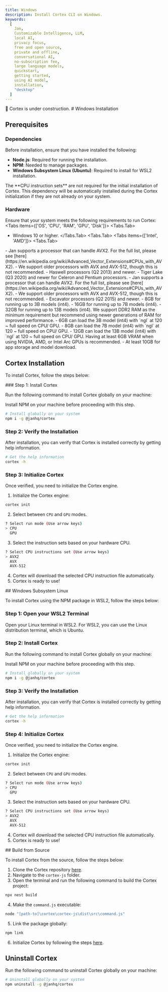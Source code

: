 ```yaml
---
title: Windows
description: Install Cortex CLI on Windows.
keywords:
  [
    Jan,
    Customizable Intelligence, LLM,
    local AI,
    privacy focus,
    free and open source,
    private and offline,
    conversational AI,
    no-subscription fee,
    large language models,
    quickstart,
    getting started,
    using AI model,
    installation,
    "desktop"
  ]
---
```




<Callout type="warning">
🚧 Cortex is under construction.
</Callout>
# Windows Installation

## Prerequisites

### Dependencies

Before installation, ensure that you have installed the following:

- **Node.js**: Required for running the installation.
- **NPM**: Needed to manage packages.
- **Windows Subsystem Linux (Ubuntu)**: Required to install for WSL2 installation.

<Callout type="info">
The **CPU instruction sets** are not required for the initial installation of Cortex. This dependency will be automatically installed during the Cortex initialization if they are not already on your system.

</Callout>

### Hardware

Ensure that your system meets the following requirements to run Cortex:
<Tabs items={['OS', 'CPU', 'RAM', 'GPU', 'Disk']}>
<Tabs.Tab>
- Windows 10 or higher.
</Tabs.Tab>
<Tabs.Tab>
<Tabs items={['Intel', 'AMD']}>
<Tabs.Tab>
<Callout type="info">
- Jan supports a processor that can handle AVX2. For the full list, please see [here](https://en.wikipedia.org/wiki/Advanced_Vector_Extensions#CPUs_with_AVX2).
- We support older processors with AVX and AVX-512, though this is not recommended.
</Callout>
- Haswell processors (Q2 2013) and newer.
- Tiger Lake (Q3 2020) and newer for Celeron and Pentium processors.
</Tabs.Tab>
<Tabs.Tab>
<Callout type="info">
- Jan supports a processor that can handle AVX2. For the full list, please see [here](https://en.wikipedia.org/wiki/Advanced_Vector_Extensions#CPUs_with_AVX2).
- We support older processors with AVX and AVX-512, though this is not recommended.
</Callout>
- Excavator processors (Q2 2015) and newer.
</Tabs.Tab>
</Tabs>
</Tabs.Tab>
<Tabs.Tab>
- 8GB for running up to 3B models (int4).
- 16GB for running up to 7B models (int4).
- 32GB for running up to 13B models (int4).

<Callout type="info">
We support DDR2 RAM as the minimum requirement but recommend using newer generations of RAM for improved performance.

</Callout>
</Tabs.Tab>
<Tabs.Tab>    
- 6GB can load the 3B model (int4) with `ngl` at 120 ~ full speed on CPU/ GPU.
- 8GB can load the 7B model (int4) with `ngl` at 120 ~ full speed on CPU/ GPU.
- 12GB can load the 13B model (int4) with `ngl` at 120 ~ full speed on CPU/ GPU.
    
<Callout type="info">
Having at least 6GB VRAM when using NVIDIA, AMD, or Intel Arc GPUs is recommended.

</Callout>
</Tabs.Tab>
<Tabs.Tab>     
- At least 10GB for app storage and model download.
</Tabs.Tab>
</Tabs>

## Cortex Installation

To install Cortex, follow the steps below:

<Steps>
### Step 1: Install Cortex

Run the following command to install Cortex globally on your machine:

<Callout type="info">
Install NPM on your machine before proceeding with this step.

</Callout>

```sh
# Install globally on your system
npm i -g @janhq/cortex
```

### Step 2: Verify the Installation

After installation, you can verify that Cortex is installed correctly by getting help information.

```sh
# Get the help information
cortex -h
```
### Step 3: Initialize Cortex

Once verified, you need to initialize the Cortex engine.
1. Initialize the Cortex engine:
```sh
cortex init
```
2. Select between `CPU` and `GPU` modes.
```sh
? Select run mode (Use arrow keys)
> CPU
  GPU
```
3. Select the instruction sets based on your hardware CPU.
```sh
? Select CPU instructions set (Use arrow keys)
> AVX2
  AVX
  AVX-512
```
4. Cortex will download the selected CPU instruction file automatically.
5. Cortex is ready to use!
</Steps>
## Windows Subsystem Linux

To install Cortex using the NPM package in WSL2, follow the steps below:
<Steps>
### Step 1: Open your WSL2 Terminal

Open your Linux terminal in WSL2. For WSL2, you can use the Linux distribution terminal, which is Ubuntu.

### Step 2: Install Cortex

Run the following command to install Cortex globally on your machine:

<Callout type="info">
Install NPM on your machine before proceeding with this step.

</Callout>

```sh
# Install globally on your system
npm i -g @janhq/cortex
```

### Step 3: Verify the Installation

After installation, you can verify that Cortex is installed correctly by getting help information.

```sh
# Get the help information
cortex -h
```
### Step 4: Initialize Cortex

Once verified, you need to initialize the Cortex engine.
1. Initialize the Cortex engine:
```sh
cortex init
```
2. Select between `CPU` and `GPU` modes.
```sh
? Select run mode (Use arrow keys)
> CPU
  GPU
```
3. Select the instruction sets based on your hardware CPU.
```sh
? Select CPU instructions set (Use arrow keys)
> AVX2
  AVX
  AVX-512
```
4. Cortex will download the selected CPU instruction file automatically.
5. Cortex is ready to use!
</Steps>
## Build from Source

To install Cortex from the source, follow the steps below:

1. Clone the Cortex repository [here](https://github.com/janhq/cortex/tree/dev).
2. Navigate to the `cortex-js` folder.
3. Open the terminal and run the following command to build the Cortex project:

```sh
npx nest build
```

4. Make the `command.js` executable:

```sh
node "[path-to]\cortex\cortex-js\dist\src\command.js"
```

5. Link the package globally:

```sh
npm link
```
6. Initialize Cortex by following the steps [here](#step-3-initialize-cortex).

## Uninstall Cortex

Run the following command to uninstall Cortex globally on your machine:
```sh
# Uninstall globally on your system
npm uninstall -g @janhq/cortex
```